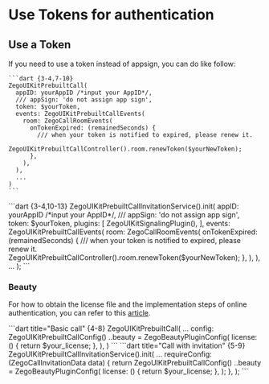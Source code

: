 
# Use Tokens for authentication

<TokensAuthenticationIntro/>

## Use a Token 

<Tabs>
  <Tab title="Basic call">
    If you need to use a token instead of appsign, you can do like follow:

    ```dart {3-4,7-10}
    ZegoUIKitPrebuiltCall(
      appID: yourAppID /*input your AppID*/,
      /// appSign: 'do not assign app sign',
      token: $yourToken,
      events: ZegoUIKitPrebuiltCallEvents(
        room: ZegoCallRoomEvents(
          onTokenExpired: (remainedSeconds) {
            /// when your token is notified to expired, please renew it.
            ZegoUIKitPrebuiltCallController().room.renewToken($yourNewToken);
          },
        ),
      ),
      ...
    )
    ```
  </Tab>
  <Tab title="Call with invitation">
  ```dart {3-4,10-13}
  ZegoUIKitPrebuiltCallInvitationService().init(
    appID: yourAppID /*input your AppID*/,
    /// appSign: 'do not assign app sign',
    token: $yourToken,
    plugins: [
      ZegoUIKitSignalingPlugin(),
    ],
    events: ZegoUIKitPrebuiltCallEvents(
      room: ZegoCallRoomEvents(
        onTokenExpired: (remainedSeconds) {
            /// when your token is notified to expired, please renew it.
            ZegoUIKitPrebuiltCallController().room.renewToken($yourNewToken);
        },
      ),
    ),
    ...
  );
  ```
  </Tab>
</Tabs>


### Beauty

For how to obtain the license file and the implementation steps of online authentication, you can refer to this [article](https://docs.zegocloud.com/article/12291).

<CodeGroup>
  ```dart title="Basic call" {4-8}
    ZegoUIKitPrebuiltCall(
      ...
      config: ZegoUIKitPrebuiltCallConfig()
        ..beauty = ZegoBeautyPluginConfig(
          license: () {
            return $your_license;
          },
        ),
    )
  ```
  ```dart title="Call with invitation"  {5-9}
    ZegoUIKitPrebuiltCallInvitationService().init(
      ...
      requireConfig: (ZegoCallInvitationData data) {
        return ZegoUIKitPrebuiltCallConfig()
          ..beauty = ZegoBeautyPluginConfig(
            license: () {
              return $your_license;
            },
        );
      },
    );
  ```
</CodeGroup>
